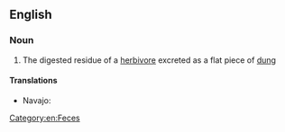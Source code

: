 ==English==

===Noun===
{{en-noun|sg=[[cow]] [[pat]]}}

# The digested residue of a [[herbivore]] excreted as a flat piece of [[dung]]

====Translations====
{{trans-top}}
* Navajo: {{tø|nv|béégashii bichaan}}
{{trans-mid}}
{{trans-bottom}}

[[Category:en:Feces]]